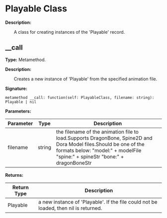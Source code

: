 
# Playable Class

**Description:**

&emsp;&emsp;A class for creating instances of the 'Playable' record.

## __call

**Type:** Metamethod.

**Description:**

&emsp;&emsp;Creates a new instance of 'Playable' from the specified animation file.

**Signature:**
```tl
metamethod __call: function(self: PlayableClass, filename: string): Playable | nil
```

**Parameters:**

| Parameter | Type | Description |
| --- | --- | --- |
| filename | string | the filename of the animation file to load.Supports DragonBone, Spine2D and Dora Model files.Should be one of the formats below:	"model:" + modelFile	"spine:" + spineStr	"bone:" + dragonBoneStr |

**Returns:**

| Return Type | Description |
| --- | --- |
| Playable | a new instance of 'Playable'. If the file could not be loaded, then nil is returned. |